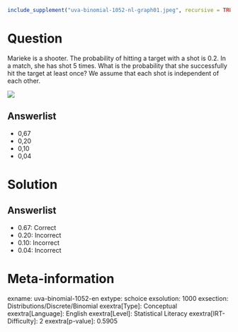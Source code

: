 ```r
include_supplement("uva-binomial-1052-nl-graph01.jpeg", recursive = TRUE)
```

Question
========

Marieke is a shooter. The probability of hitting a target with a shot is 0.2. In a match, she has shot 5 times. What is the probability that she successfully hit the target at least once? We assume that each shot is independent of each other.

![](uva-binomial-1052-nl-graph01.jpeg)

Answerlist
----------

* 0,67
* 0,20
* 0,10
* 0,04

Solution
========

Answerlist
----------

* 0.67: Correct
* 0.20: Incorrect
* 0.10: Incorrect
* 0.04: Incorrect

Meta-information
================
exname: uva-binomial-1052-en
extype: schoice
exsolution: 1000
exsection: Distributions/Discrete/Binomial
exextra[Type]: Conceptual
exextra[Language]: English
exextra[Level]: Statistical Literacy
exextra[IRT-Difficulty]: 2
exextra[p-value]: 0.5905
